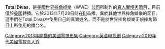 {{In-progress_tvshow}}
{{Infobox television
| 名稱     = Total Divas
| 原名     = Total Divas
| 圖片     = Total Divas logo.jpg
| 分類     = [[真人實境秀|真人實境秀]]
| 主持     = 
| 旁白     = 
| 國家     = {{USA}}
| 片頭曲   = 
| 主唱     = 
| 季數     = 5
| 集數     = 18 (截至2016年)
| 機位     = 多機位
| 每集長   = 42分鐘
| 製片人   = [[文斯·麥馬漢|文斯·麥馬漢]]
| 執行製作 = 吉爾·哥德軒<br/>傑夫·詹金斯<br/>喬恩·穆雷<br/>羅素·傑伊
| 製作公司 = [[世界摔角娛樂|世界摔角娛樂]]<br/>{{link-en|布尼姆/默里製作公司|Bunim/Murray Productions}}
| 頻道     = [[E!|E!]]（美國）
| 開始     = 2013年7月28日
| 結束     = 至今
| 官方網站 = http://www.eonline.com/shows/total_divas
}}

'''Total Divas'''，是[[美國|美國]][[世界摔角娛樂|世界摔角娛樂]]（WWE）[[公司|公司]]所制作的[[真人實境秀|真人實境秀]][[節目|節目]]，目前僅於[[美國|美國]]轉播。它於2013年7月28日時在[[E!|E!]]首播。異於其他世界摔角娛樂的節目，選手們在Total Divas中使用自己的真實姓名，而不是於世界摔角娛樂正規摔角節目上所使用的擂台名。


{{WWE節目|Total Divas}}

[[Category:2013年開播的美國電視影集|Category:2013年開播的美國電視影集]]
[[Category:英语电视剧|Category:英语电视剧]]
[[Category:2010年代美國電視真人秀|Category:2010年代美國電視真人秀]]